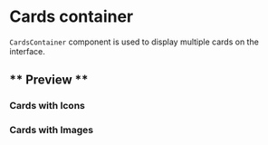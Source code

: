 
<Meta title="Components/patterns/Cards" component={CardsContainer} />

# Cards container

`CardsContainer` component is used to display multiple cards on the interface.

## ** Preview **

### Cards with Icons

<Canvas>
  <Story name="Cards with Icon">
    <CardsContainer content={cards.withIcons} />
  </Story>
</Canvas>

### Cards with Images

<Canvas>
  <Story name="Cards with Images">
    <CardsContainer content={cards.withImages} />
  </Story>
</Canvas>

<ArgsTable of={CardsContainer} />
